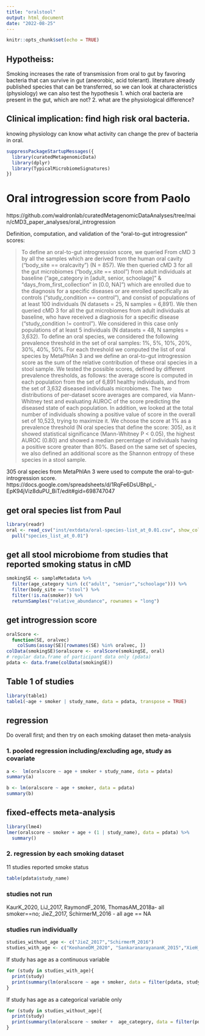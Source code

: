 ```yaml
---
title: "oralstool"
output: html_document
date: "2022-08-25"
---
```


```r
knitr::opts_chunk$set(echo = TRUE)
```

## Hypotheiss:
Smoking increases the rate of transmission from oral to gut by favoring bacteria that can survive in gut (aneorobic, acid tolerant). 
literature already published species that can be transferred, so we can look at characteristics (physiology)
we can also test the hypothesis 
1. which oral bacteria are present in the gut, which are not?
2. what are the physiological difference? 

## Clinical implication: find high risk oral bacteria.  
knowing physiology can know what activity can change the prev of bacteria in oral.


```r
suppressPackageStartupMessages({
  library(curatedMetagenomicData)
  library(dplyr)
  library(TypicalMicrobiomeSignatures)
})
```

# Oral introgression score from Paolo

https://github.com/waldronlab/curatedMetagenomicDataAnalyses/tree/main/cMD3_paper_analyses/oral_introgression

Definition, computation, and validation of the “oral-to-gut introgression” scores:

> To define an oral-to-gut introgression score, we queried From cMD 3 by all the samples which are derived from the human oral cavity (“body_site == oralcavity”) (N = 857).
> We then queried cMD 3 for all the gut microbiomes (“body_site == stool”) from adult individuals at baseline (“age_category in [adult, senior, schoolage]” & “days_from_first_collection” in [0.0, NA]”) which are enrolled due to the diagnosis for a specific diseases or are enrolled specifically as controls (“study_condition == control”), and consist of populations of at least 100 individuals (N datasets = 25, N samples = 6,891).
> We then queried cMD 3 for all the gut microbiomes from adult individuals at baseline, who have received a diagnosis for a specific disease (“study_condition != control”). We considered in this case only populations of at least 5 individuals (N datasets = 48, N samples = 3,632).
> To define an oral species, we considered the following prevalence threshold in the set of oral samples: 1%, 5%, 10%, 20%, 30%, 40%, 50%. For each threshold we computed the list of oral species by MetaPhlAn 3 and we define an oral-to-gut introgression score as the sum of the relative contribution of these oral species in a stool sample.
> We tested the possible scores, defined by different prevalence thresholds, as follows: the average score is computed in each population from the set of 6,891 healthy individuals, and from the set of 3,632 diseased individuals microbiomes. The two distributions of per-dataset score averages are compared, via Mann-Whitney test and evaluating AUROC of the score predicting the diseased state of each population. In addition, we looked at the total number of individuals showing a positive value of score in the overall set of 10,523, trying to maximize it. We choose the score at 1% as a prevalence threshold (N oral species that define the score: 305), as it showed statistical significance (Mann-Whitney P < 0.05), the highest AUROC (0.80) and showed a median percentage of individuals having a positive score greater than 80%. Based on the same set of species, we also defined an additional score as the Shannon entropy of these species in a stool sample.

305 oral species from MetaPhlAn 3 were used to compute the oral-to-gut-introgression score.
https://docs.google.com/spreadsheets/d/1RqFe6DsUBhpI_-EpK94jViz8duPU_BiT/edit#gid=698747047

## get oral species list from Paul

```r
library(readr)
oral <- read_csv("inst/extdata/oral-species-list_at_0.01.csv", show_col_types = FALSE) %>%
  pull("species_list_at_0.01")
```

## get all stool microbiome from studies that reported smoking status in cMD 

```r
smokingSE <- sampleMetadata %>%
  filter(age_category %in% (c("adult", "senior","schoolage"))) %>%
  filter(body_site == "stool") %>%
  filter(!is.na(smoker)) %>%
  returnSamples("relative_abundance", rownames = "long")
```

## get introgression score
```r
oralScore <-
  function(SE, oralvec)
    colSums(assay(SE)[rownames(SE) %in% oralvec, ])
colData(smokingSE)$oralscore <- oralScore(smokingSE, oral)
# regular data.frame of participant data only (pdata)
pdata <- data.frame(colData(smokingSE))
```

## Table 1 of studies

```r
library(table1)
table1(~age + smoker | study_name, data = pdata, transpose = TRUE)
```


## regression

Do overall first; and then try on each smoking dataset then meta-analysis 

###  1. pooled regression including/excluding age, study as covariate

```r
a <-  lm(oralscore ~ age + smoker + study_name, data = pdata)
summary(a)

b <- lm(oralscore ~ age + smoker, data = pdata)
summary(b)
```

## fixed-effects meta-analysis

```r
library(lme4)
lmer(oralscore ~ smoker + age + (1 | study_name), data = pdata) %>%
  summary()
```

### 2. regression by each smoking dataset

11 studies reported smoke status

``` r
table(pdata$study_name)
```

### studies not run

KaurK_2020, LiJ_2017, RaymondF_2016, ThomasAM_2018a- all smoker==no;
JieZ_2017, SchirmerM_2016 - all age == NA

### studies run individually 

```r
studies_without_age <- c("JieZ_2017","SchirmerM_2016")
studies_with_age <- c("KeohaneDM_2020", "SankaranarayananK_2015","XieH_2016","YuJ_2015","ZhuF_2020")
```

If study has age as a continuous variable

```r
for (study in studies_with_age){
  print(study)
  print(summary(lm(oralscore ~ age + smoker, data = filter(pdata, study_name == study))))
}
```
If study has age as a categorical variable only

```r
for (study in studies_without_age){
  print(study)
  print(summary(lm(oralscore ~ smoker +  age_category, data = filter(pdata, study_name == study))))
}
```

